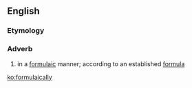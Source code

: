 ==English==
===Etymology===
{{suffix|formulaic|ally|t2=adverb}}

===Adverb===
{{en-adv|-}}

# in a [[formulaic]] manner; according to an established [[formula]]

[[ko:formulaically]]
